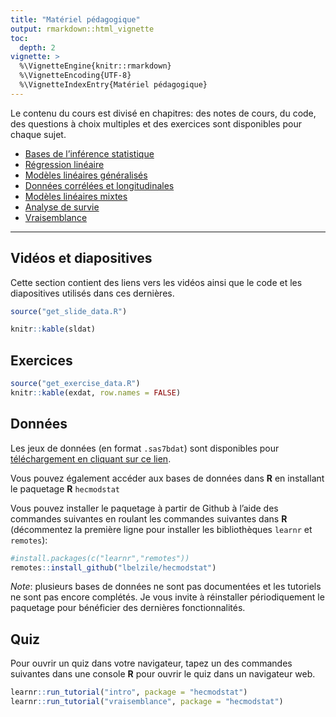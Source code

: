 ```yaml
---
title: "Matériel pédagogique"
output: rmarkdown::html_vignette
toc:
  depth: 2
vignette: >
  %\VignetteEngine{knitr::rmarkdown}
  %\VignetteEncoding{UTF-8}
  %\VignetteIndexEntry{Matériel pédagogique}
---
```



Le contenu du cours est divisé en chapitres: des notes de cours, du code, des questions à choix multiples et des exercices sont disponibles pour chaque sujet.

- [Bases de l'inférence statistique](https://lbelzile.github.io/math60604/intro.html)
- [Régression linéaire](https://lbelzile.github.io/math60604/regression-lineaire.html)
- [Modèles linéaires généralisés](https://lbelzile.github.io/math60604/modeles-lineaires-generalises.html)
- [Données corrélées et longitudinales](https://lbelzile.github.io/math60604/donnees-correlees-longitudinales.html)
- [Modèles linéaires mixtes](https://lbelzile.github.io/math60604/modeles-lineaires-mixtes.html)
- [Analyse de survie](https://lbelzile.github.io/math60604/survie.html)
- [Vraisemblance](https://lbelzile.github.io/math60604/vraisemblance.html)

---

## Vidéos et diapositives

Cette section contient des liens vers les vidéos ainsi que le code et les diapositives utilisés dans ces dernières.

```r
source("get_slide_data.R")

knitr::kable(sldat)
```


## Exercices

```r
source("get_exercise_data.R")
knitr::kable(exdat, row.names = FALSE)
```

## Données

Les jeux de données (en format `.sas7bdat`) sont disponibles pour [téléchargement en cliquant sur ce lien](https://raw.githubusercontent.com/lbelzile/modstat/master/datasets/MATH60604_SAS_donnees.zip).

Vous pouvez également accéder aux bases de données dans **R** en installant le paquetage **R** `hecmodstat`

Vous pouvez installer le paquetage à partir de Github à l'aide des commandes suivantes en roulant les commandes suivantes dans **R** (décommentez la première ligne pour installer les bibliothèques `learnr` et `remotes`):
```r
#install.packages(c("learnr","remotes"))
remotes::install_github("lbelzile/hecmodstat")
```

*Note*: plusieurs bases de données ne sont pas documentées et les tutoriels ne sont pas encore complétés. Je vous invite à réinstaller périodiquement le paquetage pour bénéficier des dernières fonctionnalités.

## Quiz

Pour ouvrir un quiz dans votre navigateur, tapez un des commandes suivantes dans une console **R** pour ouvrir le quiz dans un navigateur web.
```r
learnr::run_tutorial("intro", package = "hecmodstat")
learnr::run_tutorial("vraisemblance", package = "hecmodstat")
```

